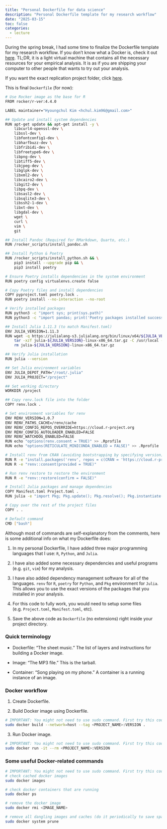 ```yaml
---
title: "Personal Dockerfile for data science"
description: "Personal Dockerfile template for my research workflow"
date: "2025-03-15"
toc: false
categories:
  - lecture
---
```


During the spring break, I had some time to finalize the Dockerfile template for my research workflow. If you don't know what a Docker is, check it out [here](https://raw.githack.com/uo-ec607/lectures/master/13-docker/13-docker.html#1). TL;DR, it is a light virtual machine that contains all the necessary resources for your empirical analysis. It is as if you are shipping your computer to other people that wants to try out your analysis.

If you want the exact replication project folder, click [here](https://github.com/hchulkim/replication-template).

This is final `Dockerfile` (for now):

```bash
# Use Rocker image as the base for R
FROM rocker/r-ver:4.4.0

LABEL maintainer="Hyoungchul Kim <hchul.kim96@gmail.com>"

## Update and install system dependencies
RUN apt-get update && apt-get install -y \
    libcurl4-openssl-dev \
    libssl-dev \
    libfontconfig1-dev \
    libharfbuzz-dev \
    libfribidi-dev \
    libfreetype6-dev \
    libpng-dev \
    libtiff5-dev \
    libjpeg-dev \
    libglpk-dev \
    libxml2-dev \
    libcairo2-dev \
    libgit2-dev \
    libpq-dev \
    libsasl2-dev \
    libsqlite3-dev \
    libssh2-1-dev \
    libxt-dev \
    libgdal-dev \
    wget \
    curl \
    vim \
    git	

## Install Pandoc (Required for RMarkdown, Quarto, etc.)
RUN /rocker_scripts/install_pandoc.sh

## Install Python & Poetry
RUN /rocker_scripts/install_python.sh && \
    pip3 install --upgrade pip && \
    pip3 install poetry

# Ensure Poetry installs dependencies in the system environment
RUN poetry config virtualenvs.create false

# Copy Poetry files and install dependencies
COPY pyproject.toml poetry.lock .
RUN poetry install --no-interaction --no-root

# Verify installed packages
RUN python3 -c "import sys; print(sys.path)"
RUN python3 -c "import pandas; print('Poetry packages installed successfully!')"

## Install Julia 1.11.3 (to match Manifest.toml)
ENV JULIA_VERSION=1.11.3
RUN wget -q https://julialang-s3.julialang.org/bin/linux/x64/${JULIA_VERSION%.*}/julia-${JULIA_VERSION}-linux-x86_64.tar.gz && \
    tar -xzf julia-${JULIA_VERSION}-linux-x86_64.tar.gz -C /usr/local --strip-components=1 && \
    rm julia-${JULIA_VERSION}-linux-x86_64.tar.gz

## Verify Julia installation
RUN julia --version

## Set Julia environment variables
ENV JULIA_DEPOT_PATH="/root/.julia"
ENV JULIA_PROJECT="/project"

## Set working directory
WORKDIR /project

## Copy renv.lock file into the folder
COPY renv.lock .

# Set environment variables for renv
ENV RENV_VERSION=1.0.7
ENV RENV_PATHS_CACHE=/renv/cache
ENV RENV_CONFIG_REPOS_OVERRIDE=https://cloud.r-project.org
ENV RENV_CONFIG_AUTOLOADER_ENABLED=FALSE
ENV RENV_WATCHDOG_ENABLED=FALSE
RUN echo "options(renv.consent = TRUE)" >> .Rprofile
RUN echo "options(RETICULATE_MINICONDA_ENABLED = FALSE)" >> .Rprofile

# Install renv from CRAN (avoiding bootstrapping by specifying version)
RUN R -e "install.packages('renv', repos = c(CRAN = 'https://cloud.r-project.org'))"
RUN R -e "renv::consent(provided = TRUE)"

# Run renv restore to restore the environment
RUN R -e "renv::restore(confirm = FALSE)"

# Install Julia packages and manage dependencies
COPY Manifest.toml Project.toml .
RUN julia -e "import Pkg; Pkg.update(); Pkg.resolve(); Pkg.instantiate(); Pkg.precompile()"

# Copy over the rest of the project files
COPY . .

# Default command
CMD ["bash"]


```

Although most of commands are self-explanatory from the comments, here is some additional info on what my Dockerfile does:

1. In my personal Dockerfile, I have added three major programming languages that I use: `R`, `Python`, and `Julia`.

2. I have also added some necessary dependencies and useful programs (e.g. `git`, `vim`) for my analysis.

3. I have also added dependency management software for all of the languages. `renv` for `R`, `poetry` for `Python`, and `Pkg` environment for `Julia`. This allows you to use the exact versions of the packages that you installed in your analysis.

4. For this code to fully work, you would need to setup some files (e.g. `Project.toml`, `Manifest.toml`, etc).

5. Save the above code as `Dockerfile` (no extensions) right inside your project directory.

### Quick terminology

- Dockerfile: "The sheet music." The list of layers and instructions for building a Docker image.

- Image: "The MP3 file." This is the tarball.

- Container: "Song playing on my phone." A container is a running instance of an image.

### Docker workflow

1. Create Dockerfile.

2. Build Docker image using Dockerfile.

```bash
# IMPORTANT: You might not need to use sudo command. First try this code without it and only use sudo if it does not work.
sudo docker build --network=host --tag <PROJECT_NAME>:VERSION . 
```

3. Run Docker image.

```bash
# IMPORTANT: You might not need to use sudo command. First try this code without it and only use sudo if it does not work.
sudo docker run -it --rm <PROJECT_NAME>:VERSION
```

### Some useful Docker-related commands

```bash
# IMPORTANT: You might not need to use sudo command. First try this code without it and only use sudo if it does not work.
# check cached docker images
sudo docker images

# check docker containers that are running
sudo docker ps

# remove the docker image
sudo docker rmi <IMAGE_NAME>

# remove all dangling images and caches (do it periodically to save space)
sudo docker system prune
```
